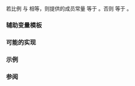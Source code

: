 {{cpp/title|ratio_equal}}
{{cpp/numeric/ratio/navbar}}
{{ddcl|header=ratio|since=c++11|1=
template&lt; class R1, class R2 &gt;
struct ratio_equal : std::integral_constant&lt;bool, /* 见下文 */&gt; { };
}}

若比例 {{tt|R1}} 与 {{tt|R2}} 相等，则提供的成员常量 {{c|value}} 等于 {{c|true}}。否则 {{c|value}} 等于 {{c|false}}。

===辅助变量模板===
{{ddcl|since=c++17|1=
template&lt; class R1, class R2 &gt;
constexpr bool ratio_equal_v = ratio_equal&lt;R1, R2&gt;::value;
}}

{{cpp/types/integral_constant/inherit|{{c|1=R1::num == R2::num &amp;&amp; R1::den == R2::den}}}}

===可能的实现===
{{eq fun
|1=
template&lt; class R1, class R2 &gt;
struct ratio_equal : public std::integral_constant &lt;
                                 bool,
                                 R1::num == R2::num &amp;&amp; R1::den == R2::den
                            &gt; {};
}}

===示例===
{{example
|code=
#include &lt;iostream&gt;
#include &lt;ratio&gt;
 
int main()
{
    constexpr bool equ = std::ratio_equal_v&lt;std::ratio&lt;2,3&gt;,
                                            std::ratio&lt;6,9&gt;&gt;;
    static_assert(equ);
    std::cout &lt;&lt; "2/3 " &lt;&lt; (equ ? "==" : "!=") &lt;&lt; " 6/9\n";
}
|output=
2/3 == 6/9
}}

===参阅===
{{dsc begin}}
{{dsc inc|cpp/numeric/ratio/dsc ratio_not_equal}}
{{dsc end}}

{{langlinks|de|en|es|fr|it|ja|pt|ru}}